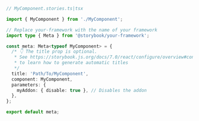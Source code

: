 ```ts
// MyComponent.stories.ts|tsx

import { MyComponent } from './MyComponent';

// Replace your-framework with the name of your framework
import type { Meta } from '@storybook/your-framework';

const meta: Meta<typeof MyComponent> = {
  /* 👇 The title prop is optional.
   * See https://storybook.js.org/docs/7.0/react/configure/overview#configure-story-loading
   * to learn how to generate automatic titles
   */
  title: 'Path/To/MyComponent',
  component: MyComponent,
  parameters: {
    myAddon: { disable: true }, // Disables the addon
  },
};

export default meta;
```
